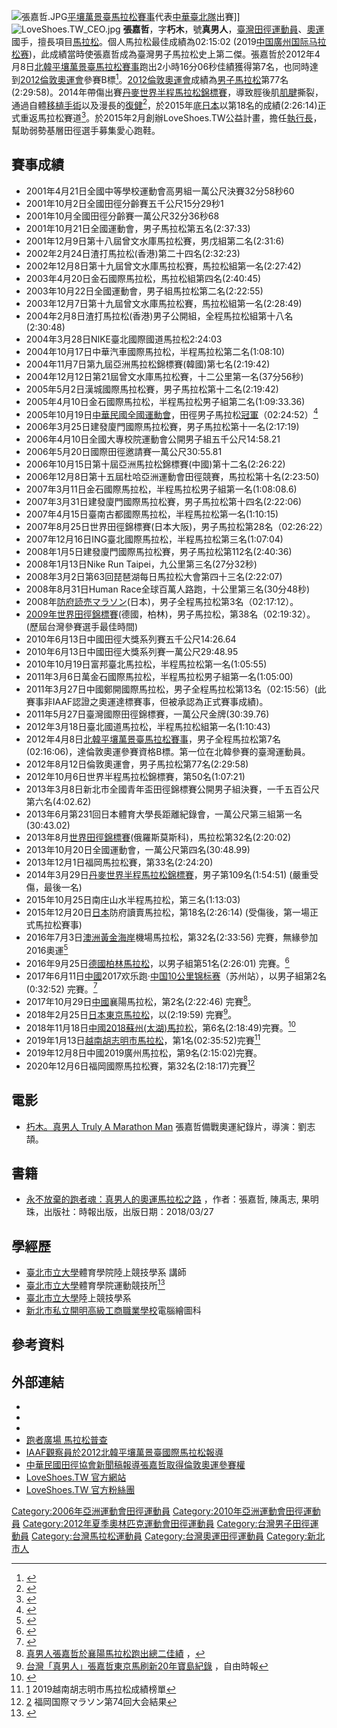 {{noteTA|1=zh-cn:0米;zh-hk:0米;zh-tw:0公尺}}
{{Infobox sportsperson
| name                      = 張嘉哲
| image                     = Chia-Che Chang (TPE) (3855310337).jpg
| alt                       = 
| real_name                 = 
| romanizedname             = Chang Chia-Che
| birth_name                = 
| nationality               = {{ROC}}
| national_team             = {{TPE}}
| ethnicity                 = 
| hometown                  = 
| citizenship               = 
| birth_date                = {{Birth date and age|year=1983|month=4|day=22}}
| birth_place               = {{ROC-TWN}}臺北縣
| monuments                 = 
| residence                 = {{ROC-TWN}}
| education                 = 臺北市立體育學院
| alma_mater                = 開明高工<br/>臺北市立體育學院
| occupation                = 
| years_active              = 2001年－
| height                    = {{height|m=1.73}}
| weight                    = {{weight|kg=56}}
| spouse                    = {{marriage|黃詩婷<ref>[http://sports.ltn.com.tw/news/breakingnews/1907017 敦奧國手張嘉哲今辦婚宴 現場直播福岡馬拉松] {{Wayback|url=http://sports.ltn.com.tw/news/breakingnews/1907017 |date=20181128142546 }}，自由時報</ref>|2016}}
| country                   = {{ROC-TWN}}
| sport                     = 田徑
| event                     = 中長跑、長跑
| collegeteam               = 
| league                    = 
| team                      = 
| coach                     = 
| retired                   = 
| coaching                  = 
| worlds                    = 
{{ubl
|'''2003年夏季世界大學生運動會'''：10000公尺第16名
|'''2003年夏季世界大學生運動會'''：半程馬拉松第29名
|'''2007年夏季世界大學生運動會'''：半程馬拉松第7名
|'''2007年世界田徑錦標賽'''：馬拉松第28名
|'''2009年世界田徑錦標賽'''：馬拉松第38名
|'''2012年世界半程馬拉松錦標賽'''：半程馬拉松第50名
|'''2013年世界田徑錦標賽'''：馬拉松第32名
|'''2014年世界半程馬拉松錦標賽'''：半程馬拉松第109名
}}
| regionals                 = 
{{ubl
|'''2004年亞洲馬拉松錦標賽'''：馬拉松第7名
|'''2006年亞洲馬拉松錦標賽'''：馬拉松第12名
|'''2006年亞洲運動會'''：馬拉松第10名
|'''2009年東亞運動會'''：半程馬拉松第3名
|'''2010年亞洲運動會'''：馬拉松第10名
}}
| nationals                 = 
{{ubl
|'''中華民國90年全國中等學校運動會高男組'''：10000公尺第一名
|'''中華民國90年全國田徑分齡賽'''：10000公尺第三名
|'''中華民國90年全國運動會男子組'''：馬拉松第五名
|'''中華民國92年全國運動會男子組'''：馬拉松第二名
|'''中華民國93年全國大專校院運動會公開男生組'''：10000公尺第六名
|'''中華民國93年全國大專校院運動會公開男生組'''：半程馬拉松第三名
|'''中華民國94年全國大專校院運動會公開男生組'''：10000公尺第三名
|'''中華民國94年全國大專校院運動會公開男生組'''：5000公尺第三名
|'''中華民國94年全國運動會男子組'''：馬拉松第一名
|'''中華民國95年全國大專校院運動會公開男生組'''：10000公尺第二名
|'''中華民國95年全國大專校院運動會公開男生組'''：5000公尺第二名
|'''中華民國96年全國大專校院運動會公開男生組'''：10000公尺第三名
|'''中華民國96年全國大專校院運動會公開男生組'''：5000公尺第二名
|'''中華民國97年全國大專校院運動會公開男生組'''：10000公尺第二名
|'''中華民國97年全國大專校院運動會公開男生組'''：5000公尺第二名
|'''2009年臺北田徑菁英排名賽男子組'''：5000公尺第一名
|'''2010年中國全國田徑大獎賽合肥站男子組'''：5000公尺第七名
|'''2010年中國全國田徑大獎賽合肥站男子組'''：10000公尺第六名
|'''中華民國99年全國田徑錦標賽男子組'''：10000公尺第三名
|'''2011年臺灣國際田徑邀請賽男子組'''：10000公尺第一名
|'''中華民國100年全國運動會男子組'''：馬拉松第二名
|'''中華民國101年全國大專校院運動會公開男生組'''：10000公尺第二名
|'''中華民國101年全國田徑錦標賽男子組'''：10000公尺第四名
|'''2013年新北市全國青年盃田徑錦標賽公開男子組'''：1500公尺第六名
|'''中華民國102年全國運動會男子組'''：10000公尺第四名
}}
| olympics                  = 
{{ubl
|'''2012年夏季奧林匹克運動會'''：馬拉松第77名
}}
| highestranking            = 
{{plainlist|
*【25公里-30公里-馬拉松】：第628名（2019年12月10日）
}}
| pb                        = 
{{ubl
|'''1500公尺'''：4分02.62秒 （2013年）
|'''5000公尺'''：14分26.64秒 （2010年）
|'''10000公尺'''：29分48.95秒 （2010年）
|'''半程馬拉松'''：1小時05分55秒 （2010年）
|'''馬拉松'''：2小時15分02秒 （2019年）
}}
| medaltemplates            = 
{{MedalCountry|{{TPE}}}}
{{MedalSport|男子田徑}}
{{MedalCompetition|東亞運動會}}
{{MedalBronze|2009年中國香港特別行政區新界西貢區將軍澳新市鎮|半程馬拉松}}
| updated                   = 2019年12月14日
}}
[[File:張嘉哲.JPG|thumb]][[平壤馬拉松|平壤萬景臺馬拉松賽事]]代表[[中華臺北隊|中華臺北隊]]出賽]]
[[File:LoveShoes.TW_CEO.jpg|thumb]]
'''張嘉哲'''{{BD|1983年|4月22日|||}}，字'''朽木'''，號'''真男人'''，[[臺灣|臺灣]][[田徑|田徑]][[運動員|運動員]]、[[奥林匹克运动会|奧運]]國手，擅長項目[[馬拉松|馬拉松]]。個人馬拉松最佳成績為02:15:02 (2019[[中国廣州国际马拉松赛|中国廣州国际马拉松赛]])，此成績當時使張嘉哲成為臺灣男子馬拉松史上第二傑。張嘉哲於2012年4月8日[[北韓|北韓]][[平壤馬拉松|平壤萬景臺馬拉松賽事]]跑出2小時16分06秒佳績獲得第7名，也同時達到[[2012年夏季奥林匹克运动会|2012倫敦奧運會]]參賽B標<ref>{{cite web|url=http://www.appledaily.com.tw/appledaily/article/sports/20120507/34210781/|title=馬拉松圓夢 倫敦拼前30名 - 蘋果日報|publisher=|accessdate=2017-05-16|archive-date=2017-06-29|archive-url=https://web.archive.org/web/20170629132833/http://www.appledaily.com.tw/appledaily/article/sports/20120507/34210781/|dead-url=no}}</ref>。[[2012年夏季奥林匹克运动会|2012倫敦奧運會]]成績為[[2012年夏季奧林匹克運動會田徑男子馬拉松比賽|男子馬拉松]]第77名(2:29:58)。2014年帶傷出賽[[丹麥|丹麥]][[世界半程馬拉松錦標賽|世界半程馬拉松錦標賽]]，導致脛後肌[[肌腱|肌腱]]撕裂，通過自體[[器官移植|移植手術]]以及漫長的[[復健|復健]]<ref>{{cite web|url=http://www.joiiup.com/people/content/7|title=陪自己走：真男人的復健路|work=www.joiiup.com|accessdate=2017-05-16|archive-url=https://web.archive.org/web/20170501071842/http://www.joiiup.com/people/content/7|archive-date=2017-05-01|dead-url=yes}}</ref>，於2015年底[[日本|日本]]{{link-ja|防府讀賣馬拉松|防府読売マラソン}}以第18名的成績(2:26:14)正式重返馬拉松賽道<ref name="auto">{{cite web|url=http://life.ettoday.net/article/616502.htm|title=曾以為自己不能再跑　張嘉哲傷癒復出全馬當「初馬」 -  - ETlife 東森生活雲|first=ETtoday|last=生活雲|publisher=|accessdate=2017-05-16|archive-date=2017-07-08|archive-url=https://web.archive.org/web/20170708043107/http://life.ettoday.net/article/616502.htm|dead-url=no}}</ref>。於2015年2月創辦LoveShoes.TW公益計畫，擔任[[執行長|執行長]]，幫助弱勢基層田徑選手募集愛心跑鞋。

== 賽事成績 ==
*2001年4月21日全國中等學校運動會高男組一萬公尺決賽32分58秒60
*2001年10月2日全國田徑分齡賽五千公尺15分29秒1
*2001年10月全國田徑分齡賽一萬公尺32分36秒68
*2001年10月21日全國運動會，男子馬拉松第五名(2:37:33)
*2001年12月9日第十八屆曾文水庫馬拉松賽，男戊組第二名(2:31:6)
*2002年2月24日渣打馬拉松(香港)第二十四名(2:32:23)
*2002年12月8日第十九屆曾文水庫馬拉松賽，馬拉松組第一名(2:27:42)
*2003年4月20日金石國際馬拉松，馬拉松組第四名(2:40:45)
*2003年10月22日全國運動會，男子組馬拉松第二名(2:22:55)
*2003年12月7日第十九屆曾文水庫馬拉松賽，馬拉松組第一名(2:28:49)
*2004年2月8日渣打馬拉松(香港)男子公開組，全程馬拉松組第十八名(2:30:48)
*2004年3月28日NIKE臺北國際國道馬拉松2:24:03
*2004年10月17日中華汽車國際馬拉松，半程馬拉松第二名(1:08:10)
*2004年11月7日第九屆亞洲馬拉松錦標賽(韓國)第七名(2:19:42)
*2004年12月12日第21屆曾文水庫馬拉松賽，十二公里第一名(37分56秒)
*2005年5月2日漢城國際馬拉松賽，男子馬拉松第十二名(2:19:42)
*2005年4月10日金石國際馬拉松，半程馬拉松男子組第二名(1:09:33.36)
*2005年10月19日[[中華民國全國運動會|中華民國全國運動會]]，田徑男子馬拉松[[冠軍|冠軍]]（02:24:52）<ref>{{cite web|url=http://www.appledaily.com.tw/appledaily/article/sports/20051020/2141288/|title=張嘉哲馬拉松奪金 - 蘋果日報|publisher=|accessdate=2017-05-16|archive-date=2017-06-29|archive-url=https://web.archive.org/web/20170629134936/http://www.appledaily.com.tw/appledaily/article/sports/20051020/2141288/|dead-url=no}}</ref>
*2006年3月25日建發廈門國際馬拉松賽，男子馬拉松第十一名(2:17:19)
*2006年4月10日全國大專校院運動會公開男子組五千公尺14:58.21
*2006年5月20日國際田徑邀請賽一萬公尺30:55.81
*2006年10月15日第十屆亞洲馬拉松錦標賽(中國)第十二名(2:26:22)
*2006年12月8日第十五屆杜哈亞洲運動會田徑競賽，馬拉松第十名(2:23:50)
*2007年3月11日金石國際馬拉松，半程馬拉松男子組第一名(1:08:08.6)
*2007年3月31日建發廈門國際馬拉松賽，男子馬拉松第十四名(2:22:06)
*2007年4月15日臺南古都國際馬拉松，半程馬拉松第一名(1:10:15)
*2007年8月25日世界田徑錦標賽(日本大阪)，男子馬拉松第28名（02:26:22）
*2007年12月16日ING臺北國際馬拉松，半程馬拉松第三名(1:07:04)
*2008年1月5日建發廈門國際馬拉松賽，男子馬拉松第112名(2:40:36)
*2008年1月13日Nike Run Taipei，九公里第三名(27分32秒)
*2008年3月2日第63回琵琶湖每日馬拉松大會第四十三名(2:22:07)
*2008年8月31日Human Race全球百萬人路跑，十公里第三名(30分48秒)
*2008年[[防府読売マラソン|防府読売マラソン]](日本)，男子全程馬拉松第3名（02:17:12）。
*[[2009年世界田徑錦標賽|2009年世界田徑錦標賽]](德國，柏林)，男子馬拉松，第38名（02:19:32）。(歷屆台灣參賽選手最佳時間)
*2010年6月13日中國田徑大獎系列賽五千公尺14:26.64
*2010年6月13日中國田徑大獎系列賽一萬公尺29:48.95
*2010年10月19日富邦臺北馬拉松，半程馬拉松第一名(1:05:55)
*2011年3月6日萬金石國際馬拉松，半程馬拉松男子組第一名(1:05:00)
*2011年3月27日中國鄭開國際馬拉松，男子全程馬拉松第13名（02:15:56）(此賽事非IAAF認證之奧運達標賽事，但被承認為正式賽事成績)。
*2011年5月27日臺灣國際田徑錦標賽，一萬公尺金牌(30:39.76)
*2012年3月18日臺北國道馬拉松，半程馬拉松組第一名(1:10:43)
*2012年4月8日[[北韓|北韓]][[平壤馬拉松|平壤萬景臺馬拉松賽事]]，男子全程馬拉松第7名(02:16:06)，達倫敦奧運參賽資格B標。第一位在北韓參賽的臺灣運動員。
*2012年8月12日倫敦奧運會，男子馬拉松第77名(2:29:58)
*2012年10月6日世界半程馬拉松錦標賽，第50名(1:07:21)
*2013年3月8日新北市全國青年盃田徑錦標賽公開男子組決賽，一千五百公尺第六名(4:02.62)
*2013年6月第231回日本體育大學長距離紀錄會，一萬公尺第三組第一名(30:43.02)
*2013年8月[[世界田徑錦標賽|世界田徑錦標賽]](俄羅斯莫斯科)，馬拉松第32名(2:20:02)
*2013年10月20日全國運動會，一萬公尺第四名(30:48.99)
*2013年12月1日福岡馬拉松賽，第33名(2:24:20)
*2014年3月29日[[丹麥|丹麥]][[世界半程馬拉松錦標賽|世界半程馬拉松錦標賽]]，男子第109名(1:54:51) (嚴重受傷，最後一名)
*2015年10月25日南庄山水半程馬拉松，第三名(1:13:03)
*2015年12月20日[[日本|日本]]防府讀賣馬拉松，第18名(2:26:14) (受傷後，第一場正式馬拉松賽事) 
*2016年7月3日[[澳洲|澳洲]][[黄金海岸_(澳大利亚)|黃金海岸]]機場馬拉松，第32名(2:33:56) 完賽，無緣參加2016奧運<ref>{{cite web|url=http://tw.running.biji.co/index.php?q=news&act=info&id=93552|title=【賽事】黃金海岸馬拉松 Kenneth Mungara二連霸 - 運動筆記|publisher=|accessdate=2017-05-16|archive-date=2017-03-05|archive-url=https://web.archive.org/web/20170305001231/http://tw.running.biji.co/index.php?q=news&act=info&id=93552|dead-url=no}}</ref>
*2016年9月25日[[德國|德國]][[柏林馬拉松|柏林馬拉松]]，以男子組第51名(2:26:01) 完賽。<ref>{{cite web|url=http://sports.ltn.com.tw/news/breakingnews/1837888|title=路跑》台灣精品閃耀柏林馬拉松 張嘉哲奪亞洲第二 - 自由體育|first=|last=自由體育|work=sports.ltn.com.tw|accessdate=2017-05-16|archive-date=2021-10-24|archive-url=https://web.archive.org/web/20211024004423/https://sports.ltn.com.tw/news/breakingnews/1837888|dead-url=no}}</ref>
*2017年6月11日[[中國|中國]]2017欢乐跑·[[中国10公里锦标赛|中国10公里锦标赛]]（苏州站），以男子組第2名(0:32:52) 完賽。<ref>{{Cite web |url=http://www.don1don.com/archives/93626/%E5%BC%B5%E5%98%89%E5%93%B2%E9%81%A0%E5%BE%81%E4%B8%AD%E5%9C%8B%E5%8F%83%E8%B3%BD%E5%A5%AA%E4%B8%8B%E4%BA%9E%E8%BB%8D |title=張嘉哲遠征中國參賽奪下亞軍 |access-date=2018-02-25 |archive-date=2020-09-18 |archive-url=https://web.archive.org/web/20200918075204/https://www.don1don.com/archives/93626/%E5%BC%B5%E5%98%89%E5%93%B2%E9%81%A0%E5%BE%81%E4%B8%AD%E5%9C%8B%E5%8F%83%E8%B3%BD%E5%A5%AA%E4%B8%8B%E4%BA%9E%E8%BB%8D |dead-url=no }}</ref>
*2017年10月29日[[中國|中國]]襄陽馬拉松，第2名(2:22:46) 完賽<ref>[http://www.don1don.com/archives/98272/%E7%9C%9F%E7%94%B7%E4%BA%BA%E5%BC%B5%E5%98%89%E5%93%B2%E6%96%BC%E8%A5%84%E9%99%BD%E9%A6%AC%E6%8B%89%E6%9D%BE%E8%B7%91%E5%87%BA%E7%B8%BD%E4%BA%8C%E4%BD%B3%E7%B8%BE 真男人張嘉哲於襄陽馬拉松跑出總二佳績] {{Wayback|url=http://www.don1don.com/archives/98272/%E7%9C%9F%E7%94%B7%E4%BA%BA%E5%BC%B5%E5%98%89%E5%93%B2%E6%96%BC%E8%A5%84%E9%99%BD%E9%A6%AC%E6%8B%89%E6%9D%BE%E8%B7%91%E5%87%BA%E7%B8%BD%E4%BA%8C%E4%BD%B3%E7%B8%BE |date=20181012200540 }}，</ref>。
*2018年2月25日[[日本|日本]][[東京馬拉松|東京馬拉松]]，以(2:19:59) 完賽<ref>[http://sports.ltn.com.tw/news/breakingnews/2348865 台灣「真男人」張嘉哲東京馬刷新20年寶島紀錄] {{Wayback|url=http://sports.ltn.com.tw/news/breakingnews/2348865 |date=20211213134406 }}，自由時報</ref>。
*2018年11月18日[[中國|中國]][[2018蘇州(太湖)馬拉松|2018蘇州(太湖)馬拉松]]，第6名(2:18:49)完賽。<ref>{{Cite web |url=http://www.runsuzhou.com/qy/rankDetail?b3JnSWQ9MS0yOC0xJmNtcHRJZD04MjkyJm1lbWJlcklkPTY2ODMxODAmcmFua0lkPTI1NzE0JnJhbmtUeXBlPTImdj0xNTQzNDgwMjk3MDAw%3F9=9 |title=2018蘇州 (太湖) 馬拉松成績榜單 |access-date=2022-02-01 |archive-date=2018-11-29 |archive-url=https://web.archive.org/web/20181129183833/http://www.runsuzhou.com/qy/rankDetail?b3JnSWQ9MS0yOC0xJmNtcHRJZD04MjkyJm1lbWJlcklkPTY2ODMxODAmcmFua0lkPTI1NzE0JnJhbmtUeXBlPTImdj0xNTQzNDgwMjk3MDAw%3F9=9 |dead-url=yes }}</ref>
*2019年1月13日[[越南|越南]][[胡志明市馬拉松|胡志明市馬拉松]]，第1名(02:35:52)完賽<ref>[https://www.sportstats.ca/display-results.xhtml?raceid=102816] {{Wayback|url=https://www.sportstats.ca/display-results.xhtml?raceid=102816 |date=20190119174559 }}2019越南胡志明市馬拉松成績榜單</ref>
*2019年12月8日中國2019廣州馬拉松，第9名(2:15:02)完賽。
*2020年12月6日福岡國際馬拉松賽，第32名(2:18:17)完賽<ref>[http://www.fukuoka-marathon.com/results/index.php?lang=ja&search_by=1&taikai_nth=74] {{Wayback|url=http://www.fukuoka-marathon.com/results/index.php?lang=ja&search_by=1&taikai_nth=74 |date=20210227025204 }}福岡国際マラソン第74回大会結果</ref>

==電影==
*[https://www.youtube.com/watch?v=NiLDjaQrZ3A 朽木。真男人 Truly A Marathon Man] {{Wayback|url=https://www.youtube.com/watch?v=NiLDjaQrZ3A |date=20200220131140 }} 張嘉哲備戰奧運紀錄片，導演：劉志頡。

== 書籍 ==
*[http://www.books.com.tw/products/0010781572 永不放棄的跑者魂：真男人的奧運馬拉松之路] {{Wayback|url=http://www.books.com.tw/products/0010781572 |date=20220129045605 }}，作者：張嘉哲, 陳禹志, 果明珠，出版社：時報出版，出版日期：2018/03/27

== 學經歷 ==
* [[臺北市立大學|臺北市立大學]]體育學院陸上競技學系 講師
* [[臺北市立大學|臺北市立大學]]體育學院運動競技所<ref>{{cite web|url=https://www.kairos.com.tw/6356|title=奧運馬拉松國手 張嘉哲：就算不被看好， 也要把最在乎的事放優先！|work=www.kairos.com.tw|accessdate=2017-05-16|archive-date=2021-04-10|archive-url=https://web.archive.org/web/20210410151802/https://kairos.com.tw/6356|dead-url=no}}</ref>
* [[臺北市立大學|臺北市立大學]]陸上競技學系
* [[新北市私立開明高級工商職業學校|新北市私立開明高級工商職業學校]]電腦繪圖科

== 參考資料 ==
{{Reflist}}

== 外部連結 ==
*{{IOC profile|id=chia-che-chang}}
*{{IAAF name|197790}}
*{{Facebook page|325251997535767}}
*[http://www.taipeimarathon.org.tw/survey/grade_detail.aspx?id=2420 跑者廣場 馬拉松普查] {{Wayback|url=http://www.taipeimarathon.org.tw/survey/grade_detail.aspx?id=2420 |date=20180114090020 }}
*[http://www.iaaf.org/Mini/LRR12/News/NewsDetail.aspx?id=64532 IAAF觀察員於2012北韓平壤萬景臺國際馬拉松報導] {{Wayback|url=http://www.iaaf.org/Mini/LRR12/News/NewsDetail.aspx?id=64532 |date=20120415220828 }}
*[https://web.archive.org/web/20160306133744/http://www.cttfa.org.tw/front/bin/ptdetail.phtml?Part=20120409&Rcg=41961 中華民國田徑協會新聞稿報導張嘉哲取得倫敦奧運參賽權]
*[http://loveshoestw.weebly.com/ LoveShoes.TW 官方網站] {{Wayback|url=http://loveshoestw.weebly.com/ |date=20180317200431 }}
*[http://www.facebook.com/loveshoes.taiwan LoveShoes.TW 官方粉絲團]

[[Category:2006年亞洲運動會田徑運動員|Category:2006年亞洲運動會田徑運動員]]
[[Category:2010年亞洲運動會田徑運動員|Category:2010年亞洲運動會田徑運動員]]
[[Category:2012年夏季奧林匹克運動會田徑運動員|Category:2012年夏季奧林匹克運動會田徑運動員]]
[[Category:台灣男子田徑運動員|Category:台灣男子田徑運動員]]
[[Category:台灣馬拉松運動員|Category:台灣馬拉松運動員]]
[[Category:台灣奧運田徑運動員|Category:台灣奧運田徑運動員]]
[[Category:新北市人|Category:新北市人]]